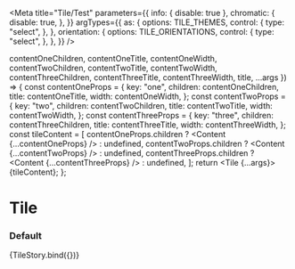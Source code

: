 

<Meta
  title="Tile/Test"
  parameters={{
    info: { disable: true },
    chromatic: {
      disable: true,
    },
  }}
  argTypes={{
    as: {
      options: TILE_THEMES,
      control: {
        type: "select",
      },
    },
    orientation: {
      options: TILE_ORIENTATIONS,
      control: {
        type: "select",
      },
    },
  }}
/>

  contentOneChildren,
  contentOneTitle,
  contentOneWidth,
  contentTwoChildren,
  contentTwoTitle,
  contentTwoWidth,
  contentThreeChildren,
  contentThreeTitle,
  contentThreeWidth,
  title,
  ...args
}) => {
  const contentOneProps = {
    key: "one",
    children: contentOneChildren,
    title: contentOneTitle,
    width: contentOneWidth,
  };
  const contentTwoProps = {
    key: "two",
    children: contentTwoChildren,
    title: contentTwoTitle,
    width: contentTwoWidth,
  };
  const contentThreeProps = {
    key: "three",
    children: contentThreeChildren,
    title: contentThreeTitle,
    width: contentThreeWidth,
  };
  const tileContent = [
    contentOneProps.children ? <Content {...contentOneProps} /> : undefined,
    contentTwoProps.children ? <Content {...contentTwoProps} /> : undefined,
    contentThreeProps.children ? <Content {...contentThreeProps} /> : undefined,
  ];
  return <Tile {...args}>{tileContent}</Tile>;
};

# Tile

### Default

<Preview>
  <Story
    name="default"
    args={{
      as: "tile",
      orientation: "horizontal",
      width: "",
      contentOneChildren: "Test Body One",
      contentOneTitle: "Test Title One",
      contentOneWidth: "",
      contentTwoChildren: "Test Body Two",
      contentTwoTitle: "Test Title Two",
      contentTwoWidth: "",
      contentThreeChildren: "Test Body Three",
      contentThreeTitle: "Test Title Three",
      contentThreeWidth: "",
    }}
  >
    {TileStory.bind({})}
  </Story>
</Preview>
